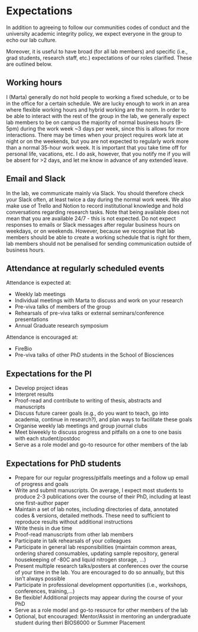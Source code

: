 # Expectations {#expectations}

In addition to agreeing to follow our communities codes of conduct and the university academic integrity policy, we expect everyone in the group to echo our lab culture. 

Moreover, it is useful to have broad (for all lab members) and specific (i.e., grad students, research staff, etc.) expectations of our roles clarified. These are outlined below.  

## Working hours

I (Marta) generally do not hold people to working a fixed schedule, or to be in the office for a certain schedule. We are lucky enough to work in an area where flexible working hours and hybrid working are the norm. In order to be able to interact with the rest of the group in the lab, we generally expect lab members to be on campus the majority of normal business hours (9-5pm) during the work week ~3 days per week, since this is allows for more interactions. There may be times when your project requires work late at night or on the weekends, but you are not expected to regularly work more than a normal 35-hour work week. It is important that you take time off for personal life, vacations, etc. I do ask, however, that you notify me if you will be absent for >2 days, and let me know in advance of any extended leave.  


## Email and Slack

In the lab, we communicate mainly via Slack. You should therefore check your Slack often, at least twice a day during the normal work week. We also make use of Trello and Notion to record institutional knowledge and hold conversations regarding research tasks. Note that being available does not mean that you are available 24/7 - this is not expected. Do not expect responses to emails or Slack messages after regular business hours on weekdays, or on weekends. However, because we recognise that lab members should be able to create a working schedule that is right for them, lab members should not be penalised for sending communication outside of business hours.   


## Attendance at regularly scheduled events

Attendance is expected at:

* Weekly lab meetings  
* Individual meetings with Marta to discuss and work on your research  
* Pre-viva talks of members of the group  
* Rehearsals of pre-viva talks or external seminars/conference presentations  
* Annual Graduate research symposium

Attendance is encouraged at:

* FireBio  
* Pre-viva talks of other PhD students in the School of Biosciences  


## Expectations for the PI

* Develop project ideas  
* Interpret results  
* Proof-read and contribute to writing of thesis, abstracts and manuscripts  
* Discuss future career goals (e.g., do you want to teach, go into academia, continue in research?), and plan ways to facilitate these goals  
* Organise weekly lab meetings and group journal clubs   
* Meet biweekly to discuss progress and pitfalls on a one to one basis with each student/postdoc  
* Serve as a role model and go-to resource for other members of the lab


## Expectations for PhD students

* Prepare for our regular progress/pitfalls meetings and a follow up email of progress and goals  
* Write and submit manuscripts. On average, I expect most students to produce 2-3 publications over the course of their PhD, including at least one first-author paper  
* Maintain a set of lab notes, including directories of data, annotated codes & versions, detailed methods. These need to sufficient to reproduce results without additional instructions  
* Write thesis in due time  
* Proof-read manuscripts from other lab members   
* Participate in talk rehearsals of your colleagues  
* Participate in general lab responsibilities (maintain common areas, ordering shared consumables, updating sample repository, general housekeeping of -80C and liquid nitrogen storage, ...)  
* Present multiple research talks/posters at conferences over the course of your time in the lab. You are encouraged to do so annually, but this isn’t always possible  
* Participate in professional development opportunities (i.e., workshops, conferences, training,...)
* Be flexible! Additional projects may appear during the course of your PhD    
* Serve as a role model and go-to resource for other members of the lab
* Optional, but encouraged: Mentor/Assist in mentoring an undergraduate student during theri BIOS6000 or Summer Placement  

